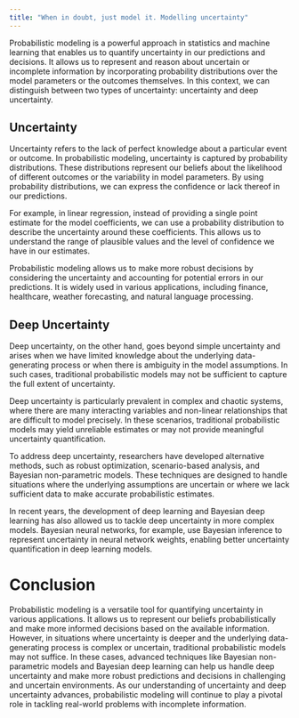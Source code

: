 ```yaml
---
title: "When in doubt, just model it. Modelling uncertainty"
---
```

::: justify

Probabilistic modeling is a powerful approach in statistics and machine learning that enables us to quantify uncertainty in our predictions and decisions. It allows us to represent and reason about uncertain or incomplete information by incorporating probability distributions over the model parameters or the outcomes themselves. In this context, we can distinguish between two types of uncertainty: uncertainty and deep uncertainty.

## Uncertainty

Uncertainty refers to the lack of perfect knowledge about a particular event or outcome. In probabilistic modeling, uncertainty is captured by probability distributions. These distributions represent our beliefs about the likelihood of different outcomes or the variability in model parameters. By using probability distributions, we can express the confidence or lack thereof in our predictions.

For example, in linear regression, instead of providing a single point estimate for the model coefficients, we can use a probability distribution to describe the uncertainty around these coefficients. This allows us to understand the range of plausible values and the level of confidence we have in our estimates.

Probabilistic modeling allows us to make more robust decisions by considering the uncertainty and accounting for potential errors in our predictions. It is widely used in various applications, including finance, healthcare, weather forecasting, and natural language processing.

## Deep Uncertainty

Deep uncertainty, on the other hand, goes beyond simple uncertainty and arises when we have limited knowledge about the underlying data-generating process or when there is ambiguity in the model assumptions. In such cases, traditional probabilistic models may not be sufficient to capture the full extent of uncertainty.

Deep uncertainty is particularly prevalent in complex and chaotic systems, where there are many interacting variables and non-linear relationships that are difficult to model precisely. In these scenarios, traditional probabilistic models may yield unreliable estimates or may not provide meaningful uncertainty quantification.

To address deep uncertainty, researchers have developed alternative methods, such as robust optimization, scenario-based analysis, and Bayesian non-parametric models. These techniques are designed to handle situations where the underlying assumptions are uncertain or where we lack sufficient data to make accurate probabilistic estimates.

In recent years, the development of deep learning and Bayesian deep learning has also allowed us to tackle deep uncertainty in more complex models. Bayesian neural networks, for example, use Bayesian inference to represent uncertainty in neural network weights, enabling better uncertainty quantification in deep learning models.

# Conclusion

Probabilistic modeling is a versatile tool for quantifying uncertainty in various applications. It allows us to represent our beliefs probabilistically and make more informed decisions based on the available information. However, in situations where uncertainty is deeper and the underlying data-generating process is complex or uncertain, traditional probabilistic models may not suffice. In these cases, advanced techniques like Bayesian non-parametric models and Bayesian deep learning can help us handle deep uncertainty and make more robust predictions and decisions in challenging and uncertain environments. As our understanding of uncertainty and deep uncertainty advances, probabilistic modeling will continue to play a pivotal role in tackling real-world problems with incomplete information.

:::